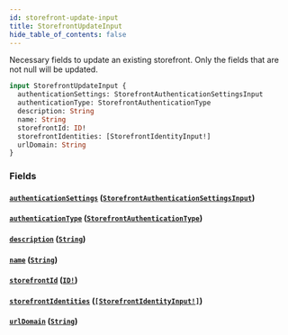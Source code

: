 ```yaml
---
id: storefront-update-input
title: StorefrontUpdateInput
hide_table_of_contents: false
---
```



Necessary fields to update an existing storefront. Only the fields that are not null will be updated.

```graphql
input StorefrontUpdateInput {
  authenticationSettings: StorefrontAuthenticationSettingsInput
  authenticationType: StorefrontAuthenticationType
  description: String
  name: String
  storefrontId: ID!
  storefrontIdentities: [StorefrontIdentityInput!]
  urlDomain: String
}
```


### Fields

#### [`authenticationSettings`](#) ([`StorefrontAuthenticationSettingsInput`](/developers/demandhq-apis/demand-api/graphql/reference/inputs/storefront-authentication-settings-input))




#### [`authenticationType`](#) ([`StorefrontAuthenticationType`](/developers/demandhq-apis/demand-api/graphql/reference/enums/storefront-authentication-type))




#### [`description`](#) ([`String`](/developers/demandhq-apis/demand-api/graphql/reference/scalars/string))




#### [`name`](#) ([`String`](/developers/demandhq-apis/demand-api/graphql/reference/scalars/string))




#### [`storefrontId`](#) ([`ID!`](/developers/demandhq-apis/demand-api/graphql/reference/scalars/id))




#### [`storefrontIdentities`](#) ([`[StorefrontIdentityInput!]`](/developers/demandhq-apis/demand-api/graphql/reference/inputs/storefront-identity-input))




#### [`urlDomain`](#) ([`String`](/developers/demandhq-apis/demand-api/graphql/reference/scalars/string))






